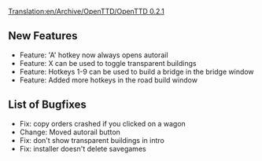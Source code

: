 [[Translation:en/Archive/OpenTTD/OpenTTD 0.2.1]]

{{en/Archive/OpenTTD/Navigation}}
{{en/Archive/OpenTTD/NaviPrevNext|prev=en/Archive/OpenTTD/OpenTTD 0.2.0|next=en/Archive/OpenTTD/OpenTTD 0.3.0|date=4 April 2004}}

==New Features==
*Feature: 'A' hotkey now always opens autorail
*Feature: X can be used to toggle transparent buildings
*Feature: Hotkeys 1-9 can be used to build a bridge in the bridge window
*Feature: Added more hotkeys in the road build window

==List of Bugfixes==
*Fix: copy orders crashed if you clicked on a wagon
*Change: Moved autorail button
*Fix: don't show transparent buildings in intro
*Fix: installer doesn't delete savegames